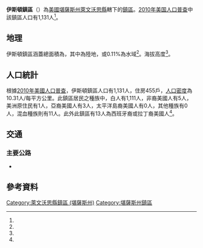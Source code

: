 {{noteTA
|G1=USState
}}
{{Infobox settlement
|official_name = 伊斯頓鎮區
|native_name = Easton Township
|settlement_type = 鎮區
|pushpin_map=USA Kansas
|coordinates_display = inline,title
|coordinates_region = US-KS
|subdivision_type = [[世界政區索引|國家]]
|subdivision_name = [[美国|美国]]
|subdivision_type1 = [[美國行政區劃|州]]
|subdivision_name1 = [[堪薩斯州|堪薩斯州]]
|subdivision_type2 = [[堪薩斯州行政區劃|縣]]
|subdivision_name2 = [[萊文沃思縣_(堪薩斯州)|萊文沃思縣]]
|area_total_km2 = 109.67
|area_land_km2 = 109.55
|area_water_km2 = 0.12
|area_total_sq_mi =
|area_land_sq_mi =
|area_water_sq_mi =
|area_water_percent = 0.11
|population_as_of = [[2010年美国人口普查|2010]]
|population_footnotes = <ref name="Census 2010">{{cite web| url=http://factfinder2.census.gov| title=Race, Hispanic or Latino, Age, and Housing Occupancy: 2010 Census Redistricting Data, Easton Township, Leavenworth County, Kansas| publisher=U.S. Census Bureau, American FactFinder 2| accessdate=2016-10-24| archive-date=2013-09-11| archive-url=https://web.archive.org/web/20130911234518/http://factfinder2.census.gov/| dead-url=no}}</ref>
|population_total = 1,131
|population_density_km2 = auto
|elevation_footnotes = <ref name="gnis"/>
|elevation_m = 302
|elevation_ft = 
|latd = 39
|latm = 22
|lats = 14
|latNS = N
|longd = 95
|longm = 07
|longs = 42
|longEW = W
|postal_code_type =
|postal_code = 
|blank_name = [[聯邦資料處理標準|FIPS代碼]]
|blank_info = 20-19625
|blank1_name = [[地名信息系统|GNIS編號]] 
|blank1_info = 478247<ref name="gnis">{{cite web |url= {{Gnis3|478247}} |title= Easton Township, Leavenworth County, Kansas|work= [[Geographic_Names_Information_System|Geographic Names Information System]]|publisher= [[United_States_Geological_Survey|United States Geological Survey]] |accessdate= 2016-10-24 }}</ref>
|website = 
|footnotes = 
}}

'''伊斯頓鎮區'''（{{lang-en|'''Easton Township'''}}）為[[美國|美國]][[堪薩斯州|堪薩斯州]][[萊文沃思縣_(堪薩斯州)|萊文沃思縣]]轄下的[[行政鎮區|鎮區]]。[[2010年美国人口普查|2010年美国人口普查]]中該鎮區人口有1,131人<ref name="Census 2010"/>。

==地理==
伊斯頓鎮區涵蓋總面積為{{convert|109.67|km2|sqmi}}，其中{{convert|109.55|km2|sqmi}}為陸地，{{convert|0.12|km2|sqmi}}或0.11%為水域<ref name="Census 2010"/>。海拔高度{{convert|302|m|ft}}<ref name="gnis"/>。

==人口統計==
根據[[2010年美國人口普查|2010年美國人口普查]]，伊斯頓鎮區人口有1,131人，住房455戶，[[人口密度|人口密度]]為10.31人/每平方公里。此鎮區居民之種族中，白人有1,111人，非裔美國人有5人，美洲原住民有1人，亞裔美國人有3人，太平洋島裔美國人有0人，其他種族有0人，混血種族則有11人。此外此鎮區有13人為西班牙裔或拉丁裔美國人<ref name="Census 2010"/>。

==交通==
===主要公路===
*{{Jct|state=KS|KS|192}}

==參考資料==
{{reflist}}

{{萊文沃思縣 (堪薩斯州)}}

{{DEFAULTSORT: Easton}}
[[Category:萊文沃思縣鎮區_(堪薩斯州)|Category:萊文沃思縣鎮區 (堪薩斯州)]]
[[Category:堪薩斯州鎮區|Category:堪薩斯州鎮區]]